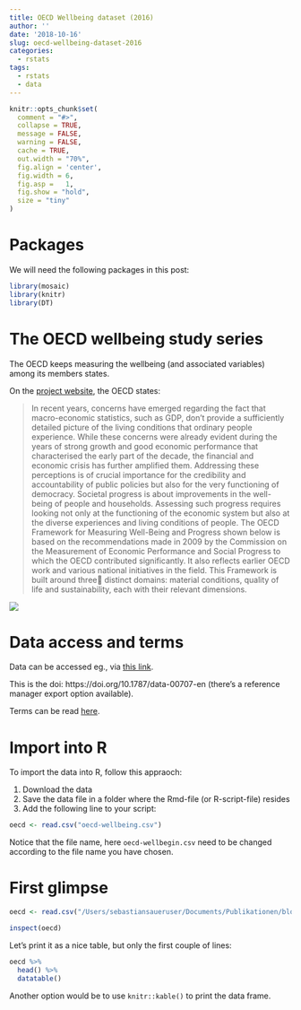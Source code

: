 ```yaml
---
title: OECD Wellbeing dataset (2016)
author: ''
date: '2018-10-16'
slug: oecd-wellbeing-dataset-2016
categories:
  - rstats
tags:
  - rstats
  - data
---
```


```r

knitr::opts_chunk$set(
  comment = "#>",
  collapse = TRUE,
  message = FALSE,
  warning = FALSE,
  cache = TRUE,
  out.width = "70%",
  fig.align = 'center',
  fig.width = 6,
  fig.asp =   1,
  fig.show = "hold",
  size = "tiny"
)
```



# Packages


We will need the following packages in this post:


```r
library(mosaic)
library(knitr)
library(DT)
```

# The OECD wellbeing study series

The OECD keeps measuring the wellbeing (and associated variables) among its members states.

On the [project website](http://www.oecd.org/statistics/measuring-well-being-and-progress.htm), the OECD states:

>    In recent years, concerns have emerged regarding the fact that macro-economic statistics, such as GDP, don't provide a sufficiently detailed picture of the living conditions that ordinary people experience. While these concerns were already evident during the years of strong growth and good economic performance that characterised the early part of the decade, the financial and economic crisis has further amplified them. Addressing these perceptions is of crucial importance for the credibility and accountability of public policies but also for the very functioning of democracy.
Societal progress is about improvements in the well-being of people and households. Assessing such progress requires looking not only at the functioning of the economic system but also at the diverse experiences and living conditions of people. The OECD Framework for Measuring Well-Being and Progress shown below is based on the recommendations made in 2009 by the Commission on the Measurement of Economic Performance and Social Progress to which the OECD contributed significantly. It also reflects earlier OECD work and various national initiatives in the field. This Framework is built around three distinct domains: material conditions, quality of life and sustainability, each with their relevant dimensions.


![](http://www.oecd.org/media/oecdorg/directorates/statisticsdirectorate/2017/Diagramme_BLI_EN_coloured.fw.png)


# Data access and terms

Data can be accessed eg., via [this link](https://stats.oecd.org/Index.aspx?DataSetCode=RWB).

This is the doi: https://doi.org/10.1787/data-00707-en (there's a reference manager export option available).


Terms can be read [here](https://www.oecd-ilibrary.org/oecd/terms).



# Import into R


To import the data into R, follow this appraoch:


1. Download the data
2. Save the data file in a folder where the Rmd-file (or R-script-file) resides
3. Add the following line to your script:


```r
oecd <- read.csv("oecd-wellbeing.csv")
```


Notice that the file name, here `oecd-wellbegin.csv` need to be changed according to the file name you have chosen.


# First glimpse





```r
oecd <- read.csv("/Users/sebastiansaueruser/Documents/Publikationen/blog_ses/sebastiansauer.github.io/data/oecd-wellbeing.csv")
```



```r
inspect(oecd)
```


Let's print it as a nice table, but only the first couple of lines:

```r
oecd %>% 
  head() %>% 
  datatable()
```



Another option would be to use `knitr::kable()` to print the data frame.

